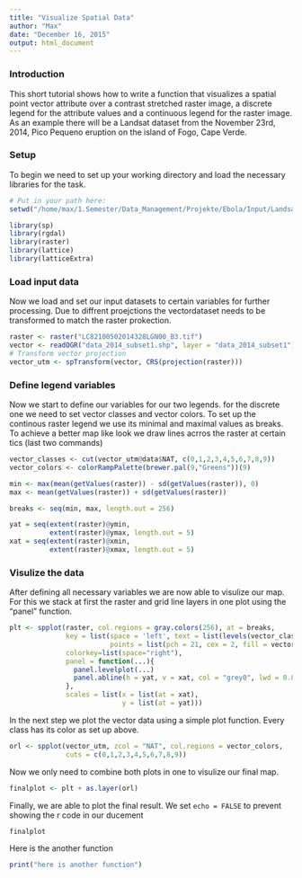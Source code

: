 ```yaml
---
title: "Visualize Spatial Data"
author: "Max"
date: "December 16, 2015"
output: html_document
---
```


### Introduction ###

This short tutorial shows how to write a function that visualizes a spatial 
point vector attribute over a contrast stretched raster image, a discrete legend 
for the attribute values and a continuous legend for the raster image. As an 
example there will be a Landsat dataset from the November 23rd, 2014, Pico
Pequeno eruption on the island of Fogo, Cape Verde.

### Setup ###

To begin we need to set up your working directory and load the necessary 
libraries for the task.

```r
# Put in your path here:
setwd("/home/max/1.Semester/Data_Management/Projekte/Ebola/Input/Landsat/")

library(sp)
library(rgdal)
library(raster)
library(lattice)
library(latticeExtra)

```

### Load input data ###

Now we load and set our input datasets to certain variables for further 
processing. Due to diffrent proejctions the vectordataset needs to be 
transformed to match the raster prokection.


```r
raster <- raster("LC82100502014328LGN00_B3.tif")
vector <- readOGR("data_2014_subset1.shp", layer = "data_2014_subset1")
# Transform vector projection 
vector_utm <- spTransform(vector, CRS(projection(raster)))
```

### Define legend variables ###
Now we start to define our variables for our two legends. for the discrete one 
we need to set vector classes and vector colors. To set up the continous raster 
legend we use its minimal and maximal values as breaks. To achieve a better
map like look we draw lines acrros the raster at certain tics (last two commands)

```r
vector_classes <- cut(vector_utm@data$NAT, c(0,1,2,3,4,5,6,7,8,9))
vector_colors <- colorRampPalette(brewer.pal(9,"Greens"))(9)

min <- max(mean(getValues(raster)) - sd(getValues(raster)), 0)
max <- mean(getValues(raster)) + sd(getValues(raster))

breaks <- seq(min, max, length.out = 256)

yat = seq(extent(raster)@ymin, 
          extent(raster)@ymax, length.out = 5)
xat = seq(extent(raster)@xmin, 
          extent(raster)@xmax, length.out = 5)
```

### Visulize the data ###

After defining all necessary variables we are now able to visulize our map. For 
this we stack at first the raster and grid line layers in one plot 
using the "panel" function.

```r
plt <- spplot(raster, col.regions = gray.colors(256), at = breaks,
              key = list(space = 'left', text = list(levels(vector_classes))
                         points = list(pch = 21, cex = 2, fill = vector_colors)),
              colorkey=list(space="right"),
              panel = function(...){
                panel.levelplot(...)
                panel.abline(h = yat, v = xat, col = "grey0", lwd = 0.8, lty = 3) 
              },
              scales = list(x = list(at = xat),
                            y = list(at = yat)))
```

In the next step we plot the vector data using a simple plot function. Every
class has its color as set up above.

```R
orl <- spplot(vector_utm, zcol = "NAT", col.regions = vector_colors, 
              cuts = c(0,1,2,3,4,5,6,7,8,9))
```

Now we only need to combine both plots in one to visulize our final 
map.

```R
finalplot <- plt + as.layer(orl)
```

Finally, we are able to plot the final result. We set `echo = FALSE` to prevent
showing the r code in our ducement

```R
finalplot
```

Here is the another function

```r
print("here is another function")
```

